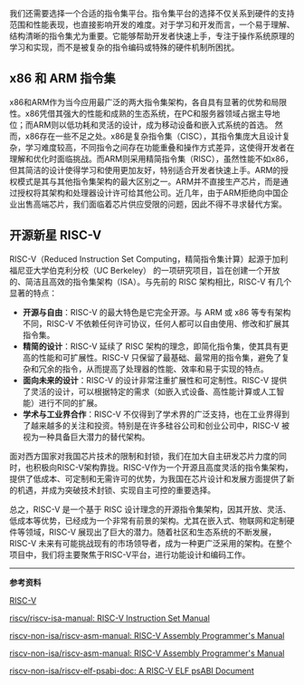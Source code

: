 我们还需要选择一个合适的指令集平台。指令集平台的选择不仅关系到硬件的支持范围和性能表现，也直接影响开发的难度。对于学习和开发而言，一个易于理解、结构清晰的指令集尤为重要。它能够帮助开发者快速上手，专注于操作系统原理的学习和实现，而不是被复杂的指令编码或特殊的硬件机制所困扰。

## x86 和 ARM 指令集

x86和ARM作为当今应用最广泛的两大指令集架构，各自具有显著的优势和局限性。x86凭借其强大的性能和成熟的生态系统，在PC和服务器领域占据主导地位；而ARM则以低功耗和灵活的设计，成为移动设备和嵌入式系统的首选。
然而，x86存在一些不足之处。x86是复杂指令集（CISC），其指令集庞大且设计复杂，学习难度较高，不同指令之间存在功能重叠和操作方式差异，这使得开发者在理解和优化时面临挑战。而ARM则采用精简指令集（RISC），虽然性能不如x86，但其简洁的设计使得学习和使用更加友好，特别适合开发者快速上手。ARM的授权模式是其与其他指令集架构的最大区别之一。ARM并不直接生产芯片，而是通过授权将其架构和处理器设计许可给其他公司。近几年，由于ARM拒绝向中国企业出售高端芯片，我们面临着芯片供应受限的问题，因此不得不寻求替代方案。

## 开源新星 RISC-V

RISC-V（Reduced Instruction Set Computing，精简指令集计算）起源于加利福尼亚大学伯克利分校（UC Berkeley）
的一项研究项目，旨在创建一个开放的、简洁且高效的指令集架构（ISA）。与先前的 RISC 架构相比，RISC-V 有几个显著的特点：

- **开源与自由**：RISC-V 的最大特色是它完全开源。与 ARM 或 x86 等专有架构不同，RISC-V 不依赖任何许可协议，任何人都可以自由使用、修改和扩展其指令集。
- **精简的设计**：RISC-V 延续了 RISC 架构的理念，即简化指令集，使其具有更高的性能和可扩展性。RISC-V 只保留了最基础、最常用的指令集，避免了复杂和冗余的指令，从而提高了处理器的性能、效率和易于实现的特点。
- **面向未来的设计**：RISC-V 的设计非常注重扩展性和可定制性。RISC-V 提供了灵活的设计，可以根据特定的需求（如嵌入式设备、高性能计算或人工智能）进行不同的扩展。
- **学术与工业界合作**：RISC-V 不仅得到了学术界的广泛支持，也在工业界得到了越来越多的关注和投资。特别是在许多硅谷公司和创业公司中，RISC-V 被视为一种具备巨大潜力的替代架构。

面对西方国家对我国芯片技术的限制和封锁，我们在加大自主研发芯片力度的同时，也积极向RISC-V架构靠拢。RISC-V作为一个开源且高度灵活的指令集架构，提供了低成本、可定制和无需许可的优势，为我国在芯片设计和发展方面提供了新的机遇，并成为突破技术封锁、实现自主可控的重要选择。

总之，RISC-V 是一个基于 RISC 设计理念的开源指令集架构，因其开放、灵活、低成本等优势，已经成为一个非常有前景的架构。尤其在嵌入式、物联网和定制硬件等领域，RISC-V 展现出了巨大的潜力。随着社区和生态系统的不断发展，RISC-V 未来有可能挑战现有的市场领导者，成为一种更广泛采用的架构。在整个项目中，我们将主要聚焦于RISC-V平台，进行功能设计和编码工作。

-----

**参考资料**

[RISC-V](https://github.com/riscv)

[riscv/riscv-isa-manual: RISC-V Instruction Set Manual](https://github.com/riscv/riscv-isa-manual)

[riscv-non-isa/riscv-asm-manual: RISC-V Assembly Programmer's Manual](https://github.com/riscv-non-isa/riscv-asm-manual)

[riscv-non-isa/riscv-asm-manual: RISC-V Assembly Programmer's Manual](https://github.com/riscv-non-isa/riscv-asm-manual)

[riscv-non-isa/riscv-elf-psabi-doc: A RISC-V ELF psABI Document](https://github.com/riscv-non-isa/riscv-elf-psabi-doc)